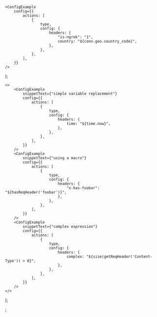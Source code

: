 

	<ConfigExample
		config={{
			actions: [
				{
					type,
					config: {
						headers: {
							"is-ngrok": "1",
							country: "${conn.geo.country_code}",
						},
					},
				},
			],
		}}
	/>
);

	<>
		<ConfigExample
			snippetText={"simple variable replacement"}
			config={{
				actions: [
					{
						type,
						config: {
							headers: {
								time: "${time.now}",
							},
						},
					},
				],
			}}
		/>
		<ConfigExample
			snippetText={"using a macro"}
			config={{
				actions: [
					{
						type,
						config: {
							headers: {
								"x-has-foobar": "${hasReqHeader('foobar')}",
							},
						},
					},
				],
			}}
		/>
		<ConfigExample
			snippetText={"complex expression"}
			config={{
				actions: [
					{
						type,
						config: {
							headers: {
								complex: "${size(getReqHeader('Content-Type')) > 0}",
							},
						},
					},
				],
			}}
		/>
	</>
);

;
